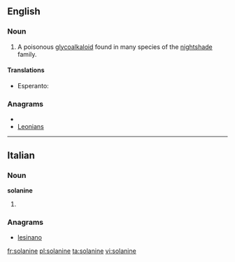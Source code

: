 ==English==

===Noun===
{{wikipedia}}
{{en-noun|-}}

# {{organic compound}} A poisonous [[glycoalkaloid]] found in many species of the [[nightshade]] family.

====Translations====
{{trans-top|poisonous glycoalkaloid found in many species of nightshade}}
* Esperanto: {{t-|eo|solanino|xs=Esperanto}}
{{trans-mid}}
{{trans-bottom}}

===Anagrams===
* {{alphagram|aeilnnos}}
* [[Leonians#English|Leonians]]

----

==Italian==

===Noun===
'''solanine''' {{f}}

# {{plural of|[[solanina]]|lang=Italian}}

===Anagrams===
* [[lesinano#Italian|lesinano]]

[[fr:solanine]]
[[pl:solanine]]
[[ta:solanine]]
[[vi:solanine]]